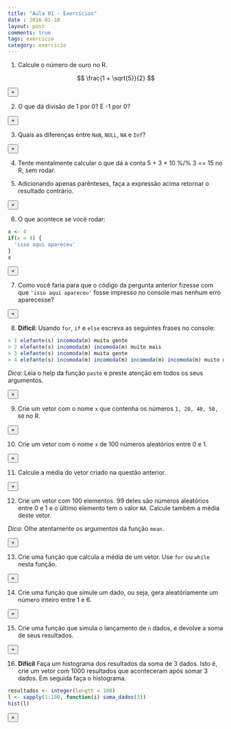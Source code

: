 ```yaml
---
title: "Aula 01 - Exercícios"
date : 2016-01-18
layout: post
comments: true
tags: exercicio
category: exercicio
---
```


<script>
  var toggle = function(i) {
  var mydiv = document.getElementById('q' + i);
  if (mydiv.style.display === 'block' || mydiv.style.display === '')
    mydiv.style.display = 'none';
  else
    mydiv.style.display = 'block'
  }
</script>



1) Calcule o número de ouro no R.

$$ \frac{1 + \sqrt{5}}{2} $$

<div id="q1"  style="display:none;" class="answer_list">
```r
(1 + sqrt(5))/2
```
</div>

<button type = "button" onclick="toggle(1);" class = "btn btn-success">+</button>

2) O que dá divisão de 1 por 0? E -1 por 0?

<div id="q2"  style="display:none;" class="answer_list">
```r
1/0
-1/0
```
</div>

<button type = "button" onclick="toggle(2);" class = "btn btn-success">+</button>

3) Quais as diferenças entre `NaN`, `NULL`, `NA` e `Inf`?

<div id="q3"  style="display:none;" class="answer_list">
```r
# NaN é o resultado de uma operação matemática inválida. Significa Not A Number
0/0
# NULL é o vazio do R. É como se o objeto não existisse
NULL
a = NULL
is.null(integer(length = 0)) # veja que um vetor, mesmo sem elementos não é NULL
# NA é uma constante lógica do R. Siginifica Not Availlable. NA pode ser 
# convertido para quase todos os tipos de vetores do R. É usado principalmente para
# indicar valores faltantes.
NA
# Inf é significa infinito. É o resultado de operações matemáticas cujo limite é infinito.
1/0
1/Inf
```
</div>

<button type = "button" onclick="toggle(3);" class = "btn btn-success">+</button>

4) Tente mentalmente calcular o que dá a conta 5 + 3 * 10 %/% 3 == 15 no R, sem rodar.

5) Adicionando apenas parênteses, faça a expressão acima retornar o resultado contrário.

<div id="q5"  style="display:none;" class="answer_list">
```r
5 + (3 * 10) %/% 3 == 15
```
</div>
<button type = "button" onclick="toggle(5);" class = "btn btn-success">+</button>

6) O que acontece se você rodar:

```r
x <- 4
if(x = 4) {
  'isso aqui apareceu'
}
x
```

<div id="q6"  style="display:none;" class="answer_list">
```r
> x <- 4
> if(x = 4) {
Erro: '=' inesperado in "if(x ="
>   'isso aqui apareceu'
[1] "isso aqui apareceu"
> }
Erro: '}' inesperado in "}"
> x
[1] 4
```
</div>
<button type = "button" onclick="toggle(6);" class = "btn btn-success">+</button>

7) Como você faria para que o código da pergunta anterior fizesse com que `'isso aqui apareceu'` 
fosse impresso no console mas nenhum erro aparecesse?

<div id="q7"  style="display:none;" class="answer_list">
```r
x <- 4
if(x == 4) {
  'isso aqui apareceu'
}
x
```
</div>
<button type = "button" onclick="toggle(7);" class = "btn btn-success">+</button>

8) **Difícil**: Usando `for`, `if` e `else` escreva as seguintes frases no console:

```r
> 1 elefante(s) incomoda(m) muita gente
> 2 elefante(s) incomoda(m) incomoda(m) muito mais
> 3 elefante(s) incomoda(m) muita gente
> 4 elefante(s) incomoda(m) incomoda(m) incomoda(m) incomoda(m) muito mais
```

*Dica*: Leia o help da função `paste` e preste atenção em todos os seus argumentos.

<div id="q8"  style="display:none;" class="answer_list">
```r
for (i in 1:4){
  if(i %% 2 == 0){
    print(paste(i, "elefante(s)", paste(rep("incomoda(m)", times = i), collapse = " "), "muito mais"))
  } else {
   print(paste(i, "elefante(s) incomoda(m) muita gente")) 
  }
}
```
</div>
<button type = "button" onclick="toggle(8);" class = "btn btn-success">+</button>

9) Crie um vetor com o nome `x` que contenha os números `1, 20, 40, 50, 60` no R.

<div id="q9"  style="display:none;" class="answer_list">
```r
x <- c(1, 20, 40, 50, 60)
```
</div>
<button type = "button" onclick="toggle(9);" class = "btn btn-success">+</button>

10) Crie um vetor com o nome `x` de 100 números aleatórios entre 0 e 1.

<div id="q10"  style="display:none;" class="answer_list">
```r
x <- runif(100)
```
</div>
<button type = "button" onclick="toggle(10);" class = "btn btn-success">+</button>

11) Calcule a média do vetor criado na questão anterior.

<div id="q11"  style="display:none;" class="answer_list">
```r
mean(x)
```
</div>
<button type = "button" onclick="toggle(11);" class = "btn btn-success">+</button>

12) Crie um vetor com 100 elementos. 99 deles são números aleatórios entre 0 e 1 e o último elemento tem o valor `NA`. Calcule também a média deste vetor.

*Dica*: Olhe atentamente os argumentos da função `mean`.

<div id="q12"  style="display:none;" class="answer_list">
```r
x <- c(runif(99), NA)
mean(x, na.rm = T)
```
</div>
<button type = "button" onclick="toggle(12);" class = "btn btn-success">+</button>

13) Crie uma função que calcula a média de um vetor. Use `for` ou `while` nesta função.

<div id="q13"  style="display:none;" class="answer_list">
```r
media <- function(x){
  i <- 1
  tamanho <- length(x)
  soma <- 0
  for(i in 1:tamanho){
    soma <- soma + x[i]
  }
  return(soma/tamanho)
}
```
</div>
<button type = "button" onclick="toggle(13);" class = "btn btn-success">+</button>

14) Crie uma função que simule um dado, ou seja, gera aleatóriamente um número inteiro entre 1 e 6.

<div id="q14"  style="display:none;" class="answer_list">
```r
dado <- function(){
  sample(1:6, 1)
}
```
</div>
<button type = "button" onclick="toggle(14);" class = "btn btn-success">+</button>

15) Crie uma função que simula o lançamento de `n` dados, e devolve a soma de seus resultados.

<div id="q15"  style="display:none;" class="answer_list">
```r
soma_dados <- function(n){
  soma <- 0
  for(i in 1:n){
    soma <- soma + sample(1:6, 1)
  }
  return(soma)
}
```
</div>
<button type = "button" onclick="toggle(15);" class = "btn btn-success">+</button>

16) **Difícil** Faça um histograma dos resultados da soma de 3 dados. Isto é, crie um vetor com 1000 resultados que aconteceram após somar 3 dados. Em seguida faça o histograma.

```r
resultados <- integer(length = 100)
l <- sapply(1:100, function(i) soma_dados(3))
hist(l)
```

<div id="q16"  style="display:none;" class="answer_list">
```r
resultados <- integer(length = 1000)
for(i in 1:1000){
  resultados[i] <- soma_dados(3)
}
hist(resultados)
```
</div>
<button type = "button" onclick="toggle(16);" class = "btn btn-success">+</button>


